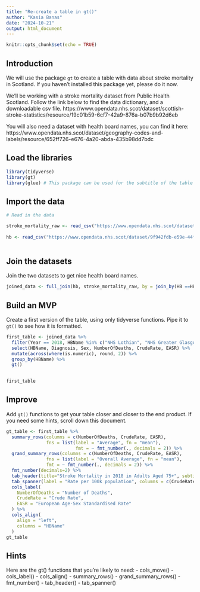 ```yaml
---
title: "Re-create a table in gt()"
author: "Kasia Banas"
date: "2024-10-21"
output: html_document
---
```


```r
knitr::opts_chunk$set(echo = TRUE)
```

## Introduction

We will use the package `gt` to create a table with data about stroke mortality in Scotland. If you haven't installed this package yet, please do it now.

We'll be working with a stroke mortality dataset from Public Health Scotland. Follow the link below to find the data dictionary, and a downloadable csv file. https://www.opendata.nhs.scot/dataset/scottish-stroke-statistics/resource/19c01b59-6cf7-42a9-876a-b07b9b92d6eb

You will also need a dataset with health board names, you can find it here: https://www.opendata.nhs.scot/dataset/geography-codes-and-labels/resource/652ff726-e676-4a20-abda-435b98dd7bdc

## Load the libraries
```r
library(tidyverse)  
library(gt) 
library(glue) # This package can be used for the subtitle of the table
```

## Import the data
```r
# Read in the data

stroke_mortality_raw <- read_csv("https://www.opendata.nhs.scot/dataset/f5dcf382-e6ca-49f6-b807-4f9cc29555bc/resource/19c01b59-6cf7-42a9-876a-b07b9b92d6eb/download/stroke_mortalitybyhbr.csv")
 
hb <- read_csv("https://www.opendata.nhs.scot/dataset/9f942fdb-e59e-44f5-b534-d6e17229cc7b/resource/652ff726-e676-4a20-abda-435b98dd7bdc/download/hb14_hb19.csv")
 
```

## Join the datasets
Join the two datasets to get nice health board names.

```r
joined_data <- full_join(hb, stroke_mortality_raw, by = join_by(HB ==HBR))
```


## Build an MVP
Create a first version of the table, using only tidyverse functions. Pipe it to `gt()` to see how it is formatted.

```r
first_table <- joined_data %>% 
  filter(Year == 2018, HBName %in% c("NHS Lothian", "NHS Greater Glasgow and Clyde"), AgeGroup == "75plus years", Sex != "All") %>% 
  select(HBName, Diagnosis, Sex, NumberOfDeaths, CrudeRate, EASR) %>% 
  mutate(across(where(is.numeric), round, 2)) %>% 
  group_by(HBName) %>% 
  gt()

  
first_table
```


## Improve
Add `gt()` functions to get your table closer and closer to the end product. 
If you need some hints, scroll down this document. 

```r
gt_table <- first_table %>% 
  summary_rows(columns = c(NumberOfDeaths, CrudeRate, EASR),
               fns = list(label = "Average", fn = "mean"), 
                          fmt = ~ fmt_number(., decimals = 2)) %>% 
  grand_summary_rows(columns = c(NumberOfDeaths, CrudeRate, EASR),
               fns = list(label = "Overall Average", fn = "mean"), 
               fmt = ~ fmt_number(., decimals = 2)) %>% 
  fmt_number(decimals=2) %>% 
  tab_header(title="Stroke Mortality in 2018 in Adults Aged 75+", subtitle="Data from NHS Lothian and NHS Greater Glasgow and Clyde") %>% 
  tab_spanner(label = "Rate per 100k population", columns = c(CrudeRate, EASR)) %>% 
  cols_label(
    NumberOfDeaths = "Number of Deaths",
    CrudeRate = "Crude Rate",
    EASR = "European Age-Sex Standardised Rate"
  ) %>% 
  cols_align(
    align = "left",
    columns = "HBName"
  )
gt_table
```



















## Hints

Here are the gt() functions that you're likely to need:
- cols_move()
- cols_label()
- cols_align()
- summary_rows()
- grand_summary_rows()
- fmt_number()
- tab_header()
- tab_spanner()





